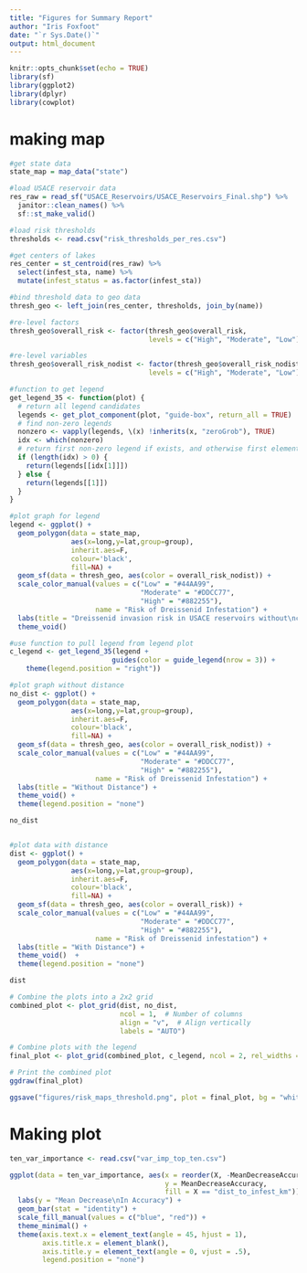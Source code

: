 ```yaml
---
title: "Figures for Summary Report"
author: "Iris Foxfoot"
date: "`r Sys.Date()`"
output: html_document
---
```


```r
knitr::opts_chunk$set(echo = TRUE)
library(sf)
library(ggplot2)
library(dplyr)
library(cowplot)
```

# making map

```r
#get state data
state_map = map_data("state")

#load USACE reservoir data
res_raw = read_sf("USACE_Reservoirs/USACE_Reservoirs_Final.shp") %>% 
  janitor::clean_names() %>% 
  sf::st_make_valid() 

#load risk thresholds
thresholds <- read.csv("risk_thresholds_per_res.csv")

#get centers of lakes
res_center = st_centroid(res_raw) %>% 
  select(infest_sta, name) %>% 
  mutate(infest_status = as.factor(infest_sta))

#bind threshold data to geo data
thresh_geo <- left_join(res_center, thresholds, join_by(name))

#re-level factors
thresh_geo$overall_risk <- factor(thresh_geo$overall_risk, 
                                  levels = c("High", "Moderate", "Low"))

#re-level variables
thresh_geo$overall_risk_nodist <- factor(thresh_geo$overall_risk_nodist, 
                                  levels = c("High", "Moderate", "Low"))

#function to get legend
get_legend_35 <- function(plot) {
  # return all legend candidates
  legends <- get_plot_component(plot, "guide-box", return_all = TRUE)
  # find non-zero legends
  nonzero <- vapply(legends, \(x) !inherits(x, "zeroGrob"), TRUE)
  idx <- which(nonzero)
  # return first non-zero legend if exists, and otherwise first element (which will be a zeroGrob) 
  if (length(idx) > 0) {
    return(legends[[idx[1]]])
  } else {
    return(legends[[1]])
  }
}

#plot graph for legend
legend <- ggplot() +
  geom_polygon(data = state_map, 
               aes(x=long,y=lat,group=group), 
               inherit.aes=F, 
               colour='black', 
               fill=NA) +
  geom_sf(data = thresh_geo, aes(color = overall_risk_nodist)) +
  scale_color_manual(values = c("Low" = "#44AA99", 
                                "Moderate" = "#DDCC77", 
                                "High" = "#882255"),
                     name = "Risk of Dreissenid Infestation") +
  labs(title = "Dreissenid invasion risk in USACE reservoirs without\nconsidering distance to nearest invasion") +
  theme_void()

#use function to pull legend from legend plot
c_legend <- get_legend_35(legend + 
                         guides(color = guide_legend(nrow = 3)) + 
    theme(legend.position = "right"))

#plot graph without distance
no_dist <- ggplot() +
  geom_polygon(data = state_map, 
               aes(x=long,y=lat,group=group), 
               inherit.aes=F, 
               colour='black', 
               fill=NA) +
  geom_sf(data = thresh_geo, aes(color = overall_risk_nodist)) +
  scale_color_manual(values = c("Low" = "#44AA99", 
                                "Moderate" = "#DDCC77", 
                                "High" = "#882255"),
                     name = "Risk of Dreissenid Infestation") +
  labs(title = "Without Distance") +
  theme_void() +
  theme(legend.position = "none")

no_dist


#plot data with distance
dist <- ggplot() +
  geom_polygon(data = state_map, 
               aes(x=long,y=lat,group=group), 
               inherit.aes=F, 
               colour='black', 
               fill=NA) +
  geom_sf(data = thresh_geo, aes(color = overall_risk)) +
  scale_color_manual(values = c("Low" = "#44AA99", 
                                "Moderate" = "#DDCC77", 
                                "High" = "#882255"),
                     name = "Risk of Dreissenid infestation") +
  labs(title = "With Distance") +
  theme_void()  +
  theme(legend.position = "none")

dist

# Combine the plots into a 2x2 grid
combined_plot <- plot_grid(dist, no_dist,
                           ncol = 1,  # Number of columns
                           align = "v",  # Align vertically
                           labels = "AUTO")

# Combine plots with the legend
final_plot <- plot_grid(combined_plot, c_legend, ncol = 2, rel_widths = c(3, 2))

# Print the combined plot
ggdraw(final_plot)

ggsave("figures/risk_maps_threshold.png", plot = final_plot, bg = "white", width = 7, height = 4)
```

# Making plot

```r
ten_var_importance <- read.csv("var_imp_top_ten.csv")

ggplot(data = ten_var_importance, aes(x = reorder(X, -MeanDecreaseAccuracy),
                                      y = MeanDecreaseAccuracy,
                                      fill = X == "dist_to_infest_km")) +
  labs(y = "Mean Decrease\nIn Accuracy") +
  geom_bar(stat = "identity") +
  scale_fill_manual(values = c("blue", "red")) +  
  theme_minimal() +
  theme(axis.text.x = element_text(angle = 45, hjust = 1),
        axis.title.x = element_blank(),
        axis.title.y = element_text(angle = 0, vjust = .5),
        legend.position = "none") 
```

